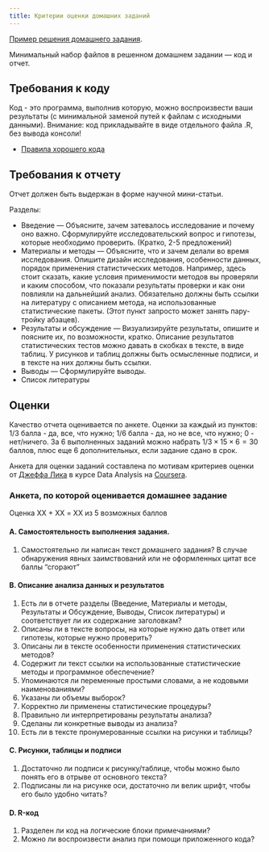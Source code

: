 ```yaml
---
title: Критерии оценки домашних заданий
---
```


[Пример решения домашнего задания](example_task.zip).

Минимальный набор файлов в решенном домашнем задании --- код и отчет.

## Требования к коду

Код - это программа, выполнив которую, можно воспроизвести ваши результаты (с минимальной заменой путей к файлам с исходными данными). Внимание: код прикладывайте в виде отдельного файла .R, без вывода консоли!

- [Правила хорошего кода](coding_practices.md)

## Требования к отчету

Отчет должен быть выдержан в форме научной мини-статьи.

Разделы:

- Введение --- Объясните, зачем затевалось исследование и почему оно важно. Сформулируйте исследовательский вопрос и гипотезы, которые необходимо проверить. (Кратко, 2-5 предложений)
- Материалы и методы --- Объясните, что и зачем делали во время исследования. Опишите дизайн исследования, особенности данных, порядок применения статистических методов. Например, здесь стоит сказать, какие условия применимости методов вы проверяли и каким способом, что показали результаты проверки и как они повлияли на дальнейший анализ. Обязательно должны быть ссылки на литературу с описанием метода, на использованные статистические пакеты. (Этот пункт запросто может занять пару-тройку абзацев).
- Результаты и обсуждение --- Визуализируйте результаты, опишите и поясните их, по возможности, кратко. Описание результатов статистических тестов можно давать в скобках в тексте, в виде таблиц. У рисунков и таблиц должны быть осмысленные подписи, и в тексте на них должны быть ссылки.
- Выводы --- Сформулируйте выводы.
- Список литературы

## Оценки 

Качество отчета оценивается по анкете. Оценки за каждый из пунктов: 1/3 балла - да, все, что нужно; 1/6 балла - да, но не все, что нужно; 0 - нет/ничего. За 6 выполненных заданий можно набрать $1/3 \times 15 \times 6 = 30$ баллов, плюс еще 6 дополнительных, если задание сдано в срок.

Анкета для оценки заданий составлена по мотивам критериев оценки от [Джеффа Лика](http://www.biostat.jhsph.edu/~jleek/research.html) в курсе Data Analysis на [Coursera](http:/coursera.org).

### Анкета, по которой оценивается домашнее задание

Оценка ХХ + ХХ = XX из 5 возможных баллов

#### A. Самостоятельность выполнения задания.

1. Самостоятельно ли написан текст домашнего задания? В случае обнаружения явных заимствований или не оформленных цитат все баллы "сгорают"

#### B. Описание анализа данных и результатов

1. Есть ли в отчете разделы (Введение, Материалы и методы, Результаты и Обсуждение, Выводы, Список литературы) и соответствует ли их содержание заголовкам?
2. Описаны ли в тексте вопросы, на которые нужно дать ответ или гипотезы, которые нужно проверить?
3. Описаны ли в тексте особенности применения статистических методов?
4. Содержит ли текст ссылки на использованные статистические методы и программное обеспечение?
5. Упоминаются ли переменные простыми словами, а не кодовыми наименованиями?
6. Указаны ли объемы выборок?
7. Корректно ли применены статистические процедуры?
8. Правильно ли интерпретированы результаты анализа?
9. Сделаны ли конкретные выводы из анализа?
10. Есть ли в тексте пронумерованные ссылки на рисунки и таблицы?

#### C. Рисунки, таблицы и подписи

1. Достаточно ли подписи к рисунку/таблице, чтобы можно было понять его в отрыве от основного текста?
2. Подписаны ли на рисунке оси, достаточно ли велик шрифт, чтобы его было удобно читать?

#### D. R-код

1. Разделен ли код на логические блоки примечаниями?
2. Можно ли воспроизвести анализ при помощи приложенного кода? 

